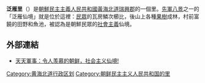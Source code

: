 {{多個問題|
{{Globalize}}
{{newsrelease}}
{{Disputed|time=2012-08-15T05:58:33+00:00}}
}}
'''泛雁里'''（{{朝|범안리|泛雁里|Pǒmanri}}）是[[朝鮮民主主義人民共和國|朝鮮民主主義人民共和國]][[黃海北道|黃海北道]][[瑞興郡|瑞興郡]]的一個里。[[先軍八景|先軍八景]]之一的「泛雁仙境」就是位於這裡：[[民眾|民眾]]的瓦房鱗次櫛比，後山上各種[[果樹|果樹]]成林，村前富饒的田野和魚池，被認為是朝鮮民眾的[[社會主義|社會主義]]仙境。

== 外部連結 ==
* [https://web.archive.org/web/20100314064124/http://www.miltt.com/2010/0310/9191.shtml 天天軍事：令人羡慕的朝鲜，社会主义仙境!]

{{korea-stub}}

{{DEFAULTSORT:Poman-ri}}
[[Category:黄海北道行政区划|Category:黄海北道行政区划]]
[[Category:朝鲜民主主义人民共和国的里|Category:朝鲜民主主义人民共和国的里]]